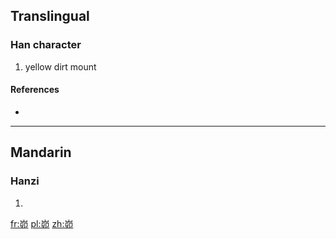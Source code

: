 ==Translingual==

===Han character===
{{Han char|rn=46|rad=山|as=05|sn=8|four=|canj=山竹竹中 (UHHL)}}

# yellow dirt mount

====References====
* {{Han ref|kx=0310.071|hdz=10768.090|uh=5CC1|ud=23745}}

----

==Mandarin==

===Hanzi===
{{cmn-hanzi|pin=[[mǎo]] ([[mao3]])|wg=mao<sup>3</sup>}}

# {{defn|Mandarin|sort=山05}}

[[fr:峁]]
[[pl:峁]]
[[zh:峁]]